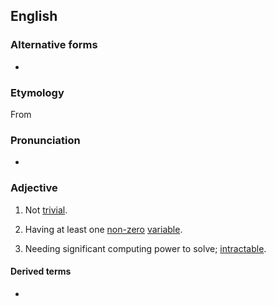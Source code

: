 {{also|non-trivial}}

==English==

===Alternative forms===
* {{l|en|non-trivial}}

===Etymology===
From {{prefix|non|trivial|lang=en}}

===Pronunciation===
* {{a|UK}} {{IPA|/ˌnɒnˈtɹɪ.vi.əl/|lang=en}}

===Adjective===
{{wikipedia}}
{{en-adj}}

# Not [[trivial]].
# {{lb|en|mathematics}} Having at least one [[non-zero]] [[variable]].
# {{lb|en|computing}} Needing significant computing power to solve; [[intractable]].

====Derived terms====
* {{l|en|nontrivially}}